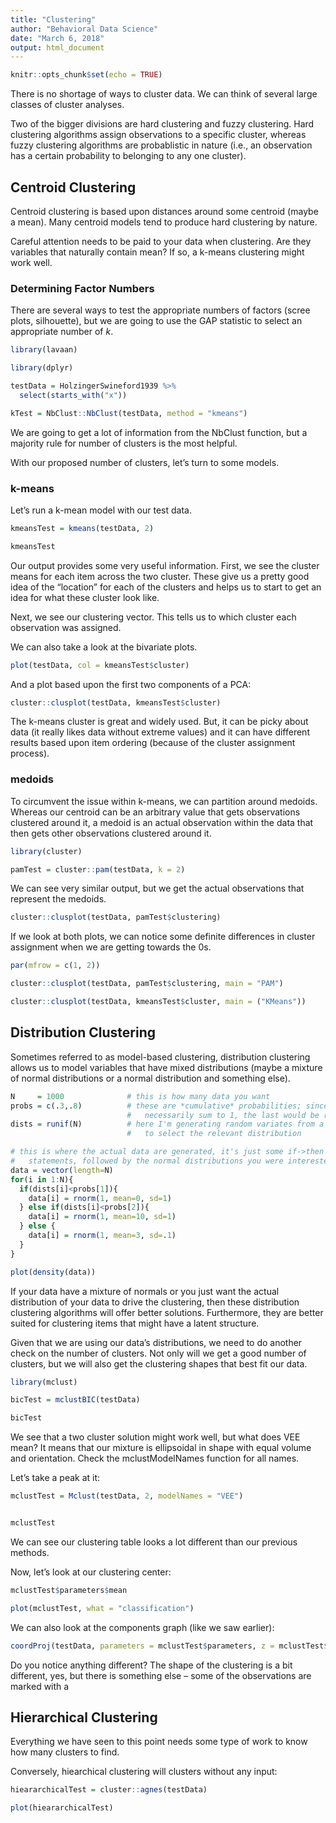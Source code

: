 ```yaml
---
title: "Clustering"
author: "Behavioral Data Science"
date: "March 6, 2018"
output: html_document
---
```


```r
knitr::opts_chunk$set(echo = TRUE)
```

There is no shortage of ways to cluster data. We can think of several large classes of cluster analyses.

Two of the bigger divisions are hard clustering and fuzzy clustering. Hard clustering algorithms assign observations to a specific cluster, whereas fuzzy clustering algorithms are probablistic in nature (i.e., an observation has a certain probability to belonging to any one cluster).



## Centroid Clustering

Centroid clustering is based upon distances around some centroid (maybe a mean). Many centroid models tend to produce hard clustering by nature.

Careful attention needs to be paid to your data when clustering. Are they variables that naturally contain mean? If so, a k-means clustering might work well.

### Determining Factor Numbers

There are several ways to test the appropriate numbers of factors (scree plots, silhouette), but we are going to use the GAP statistic to select an appropriate number of *k*.

```r
library(lavaan)

library(dplyr)

testData = HolzingerSwineford1939 %>% 
  select(starts_with("x"))

kTest = NbClust::NbClust(testData, method = "kmeans")

```

We are going to get a lot of information from the NbClust function, but a majority rule for number of clusters is the most helpful.

With our proposed number of clusters, let's turn to some models.

### k-means

Let's run a k-mean model with our test data.

```r
kmeansTest = kmeans(testData, 2)

kmeansTest
```

Our output provides some very useful information. First, we see the cluster means for each item across the two cluster. These give us a pretty good idea of the "location" for each of the clusters and helps us to start to get an idea for what these cluster look like. 

Next, we see our clustering vector. This tells us to which cluster each observation was assigned. 

We can also take a look at the bivariate plots.

```r
plot(testData, col = kmeansTest$cluster)
```


And a plot based upon the first two components of a PCA:

```r
cluster::clusplot(testData, kmeansTest$cluster)
```


The k-means cluster is great and widely used. But, it can be picky about data (it really likes data without extreme values) and it can have different results based upon item ordering (because of the cluster assignment process).

### medoids

To circumvent the issue within k-means, we can partition around medoids. Whereas our centroid can be an arbitrary value that gets observations clustered around it, a medoid is an actual observation within the data that then gets other observations clustered around it.

```r
library(cluster)

pamTest = cluster::pam(testData, k = 2)
```

We can see very similar output, but we get the actual observations that represent the medoids. 


```r
cluster::clusplot(testData, pamTest$clustering)
```


If we look at both plots, we can notice some definite differences in cluster assignment when we are getting towards the 0s.

```r
par(mfrow = c(1, 2))

cluster::clusplot(testData, pamTest$clustering, main = "PAM")

cluster::clusplot(testData, kmeansTest$cluster, main = ("KMeans"))
```



## Distribution Clustering

Sometimes referred to as model-based clustering, distribution clustering allows us to model variables that have mixed distributions (maybe a mixture of normal distributions or a normal distribution and something else).

```r
N     = 1000              # this is how many data you want
probs = c(.3,.8)          # these are *cumulative* probabilities; since they 
                          #   necessarily sum to 1, the last would be redundant
dists = runif(N)          # here I'm generating random variates from a uniform
                          #   to select the relevant distribution

# this is where the actual data are generated, it's just some if->then
#   statements, followed by the normal distributions you were interested in
data = vector(length=N)
for(i in 1:N){
  if(dists[i]<probs[1]){
    data[i] = rnorm(1, mean=0, sd=1)
  } else if(dists[i]<probs[2]){
    data[i] = rnorm(1, mean=10, sd=1)
  } else {
    data[i] = rnorm(1, mean=3, sd=.1)
  }
}

plot(density(data))
```

If your data have a mixture of normals or you just want the actual distribution of your data to drive the clustering, then these distribution clustering algorithms will offer better solutions. Furthermore, they are better suited for clustering items that might have a latent structure.

Given that we are using our data's distributions, we need to do another check on the number of clusters. Not only will we get a good number of clusters, but we will also get the clustering shapes that best fit our data.

```r
library(mclust)

bicTest = mclustBIC(testData)

bicTest
```

We see that a two cluster solution might work well, but what does VEE mean? It means that our mixture is ellipsoidal in shape with equal volume and orientation. Check the mclustModelNames function for all names.

Let's take a peak at it:

```r
mclustTest = Mclust(testData, 2, modelNames = "VEE")


mclustTest
```

We can see our clustering table looks a lot different than our previous methods.

Now, let's look at our clustering center:

```r
mclustTest$parameters$mean
```



```r
plot(mclustTest, what = "classification")
```


We can also look at the components graph (like we saw earlier):

```r
coordProj(testData, parameters = mclustTest$parameters, z = mclustTest$z)
```


Do you notice anything different? The shape of the clustering is a bit different, yes, but there is something else -- some of the observations are marked with a 

## Hierarchical Clustering

Everything we have seen to this point needs some type of work to know how many clusters to find. 

Conversely, hiearchical clustering will clusters without any input:

```r
hieararchicalTest = cluster::agnes(testData)
```

```r
plot(hieararchicalTest)
```


